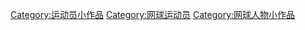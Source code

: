 {{hiddencat}}
[[Category:运动员小作品|Category:运动员小作品]]
[[Category:网球运动员|Category:网球运动员]]
[[Category:网球人物小作品|Category:网球人物小作品]]